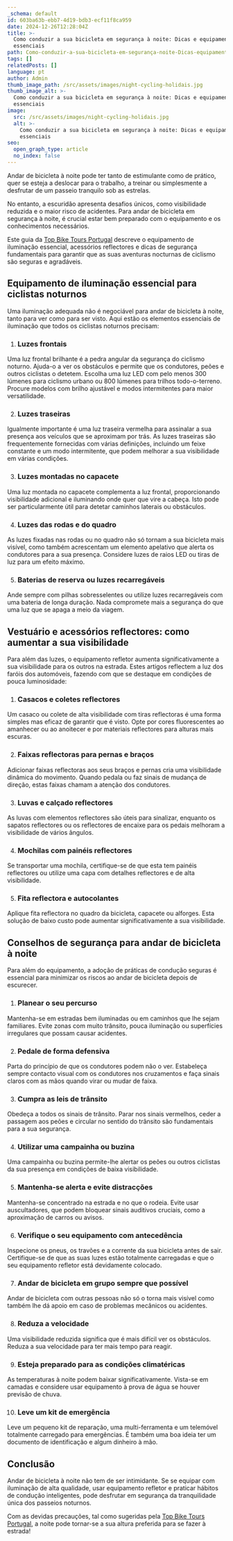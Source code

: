 ```yaml
---
_schema: default
id: 603ba63b-ebb7-4d19-bdb3-ecf11f8ca959
date: 2024-12-26T12:28:04Z
title: >-
  Como conduzir a sua bicicleta em segurança à noite: Dicas e equipamentos
  essenciais
path: Como-conduzir-a-sua-bicicleta-em-segurança-noite-Dicas-equipamentos-essenciais
tags: []
relatedPosts: []
language: pt
author: Admin
thumb_image_path: /src/assets/images/night-cycling-holidais.jpg
thumb_image_alt: >-
  Como conduzir a sua bicicleta em segurança à noite: Dicas e equipamentos
  essenciais
image:
  src: /src/assets/images/night-cycling-holidais.jpg
  alt: >-
    Como conduzir a sua bicicleta em segurança à noite: Dicas e equipamentos
    essenciais
seo:
  open_graph_type: article
  no_index: false
---
```


Andar de bicicleta à noite pode ter tanto de estimulante como de prático, quer
se esteja a deslocar para o trabalho, a treinar ou simplesmente a desfrutar de
um passeio tranquilo sob as estrelas.

No entanto, a escuridão apresenta desafios únicos, como visibilidade reduzida e
o maior risco de acidentes. Para andar de bicicleta em segurança à noite, é
crucial estar bem preparado com o equipamento e os conhecimentos necessários.

Este guia da [Top Bike Tours Portugal](https://topbiketoursportugal.com/pt)
descreve o equipamento de iluminação essencial, acessórios reflectores e dicas
de segurança fundamentais para garantir que as suas aventuras nocturnas de
ciclismo são seguras e agradáveis.

## Equipamento de iluminação essencial para ciclistas noturnos

Uma iluminação adequada não é negociável para andar de bicicleta à noite, tanto
para ver como para ser visto. Aqui estão os elementos essenciais de iluminação
que todos os ciclistas noturnos precisam:

1. ### Luzes frontais

Uma luz frontal brilhante é a pedra angular da segurança do ciclismo noturno.
Ajuda-o a ver os obstáculos e permite que os condutores, peões e outros
ciclistas o detetem. Escolha uma luz LED com pelo menos 300 lúmenes para
ciclismo urbano ou 800 lúmenes para trilhos todo-o-terreno. Procure modelos com
brilho ajustável e modos intermitentes para maior versatilidade.

2. ### Luzes traseiras

Igualmente importante é uma luz traseira vermelha para assinalar a sua presença
aos veículos que se aproximam por trás. As luzes traseiras são frequentemente
fornecidas com várias definições, incluindo um feixe constante e um modo
intermitente, que podem melhorar a sua visibilidade em várias condições.

3. ### Luzes montadas no capacete

Uma luz montada no capacete complementa a luz frontal, proporcionando
visibilidade adicional e iluminando onde quer que vire a cabeça. Isto pode ser
particularmente útil para detetar caminhos laterais ou obstáculos.

4. ### Luzes das rodas e do quadro

As luzes fixadas nas rodas ou no quadro não só tornam a sua bicicleta mais
visível, como também acrescentam um elemento apelativo que alerta os condutores
para a sua presença. Considere luzes de raios LED ou tiras de luz para um efeito
máximo.

5. ### Baterias de reserva ou luzes recarregáveis

Ande sempre com pilhas sobresselentes ou utilize luzes recarregáveis com uma
bateria de longa duração. Nada compromete mais a segurança do que uma luz que se
apaga a meio da viagem.

## Vestuário e acessórios reflectores: como aumentar a sua visibilidade

Para além das luzes, o equipamento refletor aumenta significativamente a sua
visibilidade para os outros na estrada. Estes artigos reflectem a luz dos faróis
dos automóveis, fazendo com que se destaque em condições de pouca luminosidade:

1. ### Casacos e coletes reflectores

Um casaco ou colete de alta visibilidade com tiras reflectoras é uma forma
simples mas eficaz de garantir que é visto. Opte por cores fluorescentes ao
amanhecer ou ao anoitecer e por materiais reflectores para alturas mais escuras.

2. ### Faixas reflectoras para pernas e braços

Adicionar faixas reflectoras aos seus braços e pernas cria uma visibilidade
dinâmica do movimento. Quando pedala ou faz sinais de mudança de direção, estas
faixas chamam a atenção dos condutores.

3. ### Luvas e calçado reflectores

As luvas com elementos reflectores são úteis para sinalizar, enquanto os sapatos
reflectores ou os reflectores de encaixe para os pedais melhoram a visibilidade
de vários ângulos.

4. ### Mochilas com painéis reflectores

Se transportar uma mochila, certifique-se de que esta tem painéis reflectores ou
utilize uma capa com detalhes reflectores e de alta visibilidade.

5. ### Fita reflectora e autocolantes

Aplique fita reflectora no quadro da bicicleta, capacete ou alforges. Esta
solução de baixo custo pode aumentar significativamente a sua visibilidade.

## Conselhos de segurança para andar de bicicleta à noite

Para além do equipamento, a adoção de práticas de condução seguras é essencial
para minimizar os riscos ao andar de bicicleta depois de escurecer.

1. ### Planear o seu percurso

Mantenha-se em estradas bem iluminadas ou em caminhos que lhe sejam familiares.
Evite zonas com muito trânsito, pouca iluminação ou superfícies irregulares que
possam causar acidentes.

2. ### Pedale de forma defensiva

Parta do princípio de que os condutores podem não o ver. Estabeleça sempre
contacto visual com os condutores nos cruzamentos e faça sinais claros com as
mãos quando virar ou mudar de faixa.

3. ### Cumpra as leis de trânsito

Obedeça a todos os sinais de trânsito. Parar nos sinais vermelhos, ceder a
passagem aos peões e circular no sentido do trânsito são fundamentais para a sua
segurança.

4. ### Utilizar uma campainha ou buzina

Uma campainha ou buzina permite-lhe alertar os peões ou outros ciclistas da sua
presença em condições de baixa visibilidade.

5. ### Mantenha-se alerta e evite distracções

Mantenha-se concentrado na estrada e no que o rodeia. Evite usar auscultadores,
que podem bloquear sinais auditivos cruciais, como a aproximação de carros ou
avisos.

6. ### Verifique o seu equipamento com antecedência

Inspecione os pneus, os travões e a corrente da sua bicicleta antes de sair.
Certifique-se de que as suas luzes estão totalmente carregadas e que o seu
equipamento refletor está devidamente colocado.

7. ### Andar de bicicleta em grupo sempre que possível

Andar de bicicleta com outras pessoas não só o torna mais visível como também
lhe dá apoio em caso de problemas mecânicos ou acidentes.

8. ### Reduza a velocidade

Uma visibilidade reduzida significa que é mais difícil ver os obstáculos. Reduza
a sua velocidade para ter mais tempo para reagir.

9. ### Esteja preparado para as condições climatéricas

As temperaturas à noite podem baixar significativamente. Vista-se em camadas e
considere usar equipamento à prova de água se houver previsão de chuva.

10. ### Leve um kit de emergência

Leve um pequeno kit de reparação, uma multi-ferramenta e um telemóvel totalmente
carregado para emergências. É também uma boa ideia ter um documento de
identificação e algum dinheiro à mão.

## Conclusão

Andar de bicicleta à noite não tem de ser intimidante. Se se equipar com
iluminação de alta qualidade, usar equipamento refletor e praticar hábitos de
condução inteligentes, pode desfrutar em segurança da tranquilidade única dos
passeios noturnos.

Com as devidas precauções, tal como sugeridas pela
[Top Bike Tours Portugal](https://topbiketoursportugal.com/pt), a noite pode
tornar-se a sua altura preferida para se fazer à estrada!
